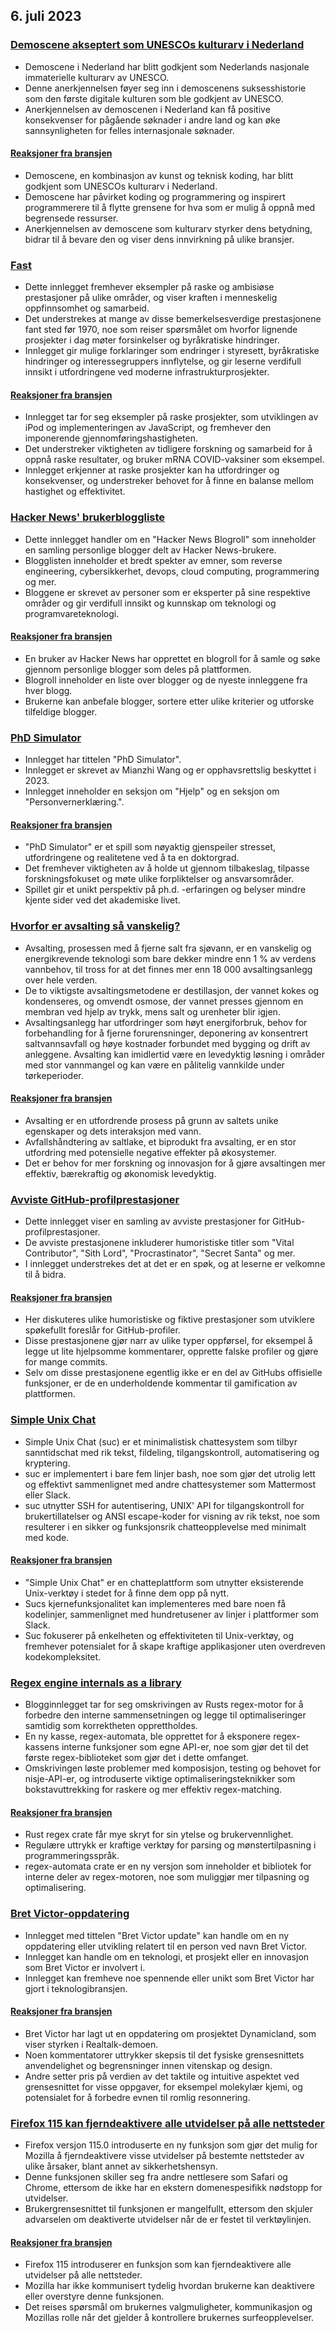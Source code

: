 

<CallToAction />

<Steps>

## 6. juli 2023

### [Demoscene akseptert som UNESCOs kulturarv i Nederland](http://demoscene-the-art-of-coding.net/2023/07/03/unescodemoscene-accepted-as-unesco-cultural-heritage-in-the-netherlands/)

- Demoscene i Nederland har blitt godkjent som Nederlands nasjonale immaterielle kulturarv av UNESCO.
- Denne anerkjennelsen føyer seg inn i demoscenens suksesshistorie som den første digitale kulturen som ble godkjent av UNESCO.
- Anerkjennelsen av demoscenen i Nederland kan få positive konsekvenser for pågående søknader i andre land og kan øke sannsynligheten for felles internasjonale søknader.

#### [Reaksjoner fra bransjen](http://news.ycombinator.com/item?id=36597460)

- Demoscene, en kombinasjon av kunst og teknisk koding, har blitt godkjent som UNESCOs kulturarv i Nederland.
- Demoscene har påvirket koding og programmering og inspirert programmerere til å flytte grensene for hva som er mulig å oppnå med begrensede ressurser.
- Anerkjennelsen av demoscene som kulturarv styrker dens betydning, bidrar til å bevare den og viser dens innvirkning på ulike bransjer.

### [Fast](https://patrickcollison.com/fast)

- Dette innlegget fremhever eksempler på raske og ambisiøse prestasjoner på ulike områder, og viser kraften i menneskelig oppfinnsomhet og samarbeid.
- Det understrekes at mange av disse bemerkelsesverdige prestasjonene fant sted før 1970, noe som reiser spørsmålet om hvorfor lignende prosjekter i dag møter forsinkelser og byråkratiske hindringer.
- Innlegget gir mulige forklaringer som endringer i styresett, byråkratiske hindringer og interessegruppers innflytelse, og gir leserne verdifull innsikt i utfordringene ved moderne infrastrukturprosjekter.

#### [Reaksjoner fra bransjen](http://news.ycombinator.com/item?id=36605912)

- Innlegget tar for seg eksempler på raske prosjekter, som utviklingen av iPod og implementeringen av JavaScript, og fremhever den imponerende gjennomføringshastigheten.
- Det understreker viktigheten av tidligere forskning og samarbeid for å oppnå raske resultater, og bruker mRNA COVID-vaksiner som eksempel.
- Innlegget erkjenner at raske prosjekter kan ha utfordringer og konsekvenser, og understreker behovet for å finne en balanse mellom hastighet og effektivitet.

### [Hacker News' brukerbloggliste](https://dm.hn)

- Dette innlegget handler om en "Hacker News Blogroll" som inneholder en samling personlige blogger delt av Hacker News-brukere.
- Blogglisten inneholder et bredt spekter av emner, som reverse engineering, cybersikkerhet, devops, cloud computing, programmering og mer.
- Bloggene er skrevet av personer som er eksperter på sine respektive områder og gir verdifull innsikt og kunnskap om teknologi og programvareteknologi.

#### [Reaksjoner fra bransjen](http://news.ycombinator.com/item?id=36605493)

- En bruker av Hacker News har opprettet en blogroll for å samle og søke gjennom personlige blogger som deles på plattformen.
- Blogroll inneholder en liste over blogger og de nyeste innleggene fra hver blogg.
- Brukerne kan anbefale blogger, sortere etter ulike kriterier og utforske tilfeldige blogger.

### [PhD Simulator](https://research.wmz.ninja/projects/phd/index.html)

- Innlegget har tittelen "PhD Simulator".
- Innlegget er skrevet av Mianzhi Wang og er opphavsrettslig beskyttet i 2023.
- Innlegget inneholder en seksjon om "Hjelp" og en seksjon om "Personvernerklæring.".

#### [Reaksjoner fra bransjen](http://news.ycombinator.com/item?id=36597534)

- "PhD Simulator" er et spill som nøyaktig gjenspeiler stresset, utfordringene og realitetene ved å ta en doktorgrad.
- Det fremhever viktigheten av å holde ut gjennom tilbakeslag, tilpasse forskningsfokuset og møte ulike forpliktelser og ansvarsområder.
- Spillet gir et unikt perspektiv på ph.d.
  -erfaringen og belyser mindre kjente sider ved det akademiske livet.

### [Hvorfor er avsalting så vanskelig?](https://practical.engineering/blog/2023/6/28/why-is-desalination-so-difficult)

- Avsalting, prosessen med å fjerne salt fra sjøvann, er en vanskelig og energikrevende teknologi som bare dekker mindre enn 1 % av verdens vannbehov, til tross for at det finnes mer enn 18 000 avsaltingsanlegg over hele verden.
- De to viktigste avsaltingsmetodene er destillasjon, der vannet kokes og kondenseres, og omvendt osmose, der vannet presses gjennom en membran ved hjelp av trykk, mens salt og urenheter blir igjen.
- Avsaltingsanlegg har utfordringer som høyt energiforbruk, behov for forbehandling for å fjerne forurensninger, deponering av konsentrert saltvannsavfall og høye kostnader forbundet med bygging og drift av anleggene. Avsalting kan imidlertid være en levedyktig løsning i områder med stor vannmangel og kan være en pålitelig vannkilde under tørkeperioder.

#### [Reaksjoner fra bransjen](http://news.ycombinator.com/item?id=36602909)

- Avsalting er en utfordrende prosess på grunn av saltets unike egenskaper og dets interaksjon med vann.
- Avfallshåndtering av saltlake, et biprodukt fra avsalting, er en stor utfordring med potensielle negative effekter på økosystemer.
- Det er behov for mer forskning og innovasjon for å gjøre avsaltingen mer effektiv, bærekraftig og økonomisk levedyktig.

### [Avviste GitHub-profilprestasjoner](https://github.com/Flet/rejected-github-profile-achievements)

- Dette innlegget viser en samling av avviste prestasjoner for GitHub-profilprestasjoner.
- De avviste prestasjonene inkluderer humoristiske titler som "Vital Contributor", "Sith Lord", "Procrastinator", "Secret Santa" og mer.
- I innlegget understrekes det at det er en spøk, og at leserne er velkomne til å bidra.

#### [Reaksjoner fra bransjen](http://news.ycombinator.com/item?id=36607439)

- Her diskuteres ulike humoristiske og fiktive prestasjoner som utviklere spøkefullt foreslår for GitHub-profiler.
- Disse prestasjonene gjør narr av ulike typer oppførsel, for eksempel å legge ut lite hjelpsomme kommentarer, opprette falske profiler og gjøre for mange commits.
- Selv om disse prestasjonene egentlig ikke er en del av GitHubs offisielle funksjoner, er de en underholdende kommentar til gamification av plattformen.

### [Simple Unix Chat](https://the-dam.org/docs/explanations/suc.html)

- Simple Unix Chat (suc) er et minimalistisk chattesystem som tilbyr sanntidschat med rik tekst, fildeling, tilgangskontroll, automatisering og kryptering.
- suc er implementert i bare fem linjer bash, noe som gjør det utrolig lett og effektivt sammenlignet med andre chattesystemer som Mattermost eller Slack.
- suc utnytter SSH for autentisering, UNIX' API for tilgangskontroll for brukertillatelser og ANSI escape-koder for visning av rik tekst, noe som resulterer i en sikker og funksjonsrik chatteopplevelse med minimalt med kode.

#### [Reaksjoner fra bransjen](http://news.ycombinator.com/item?id=36594916)

- "Simple Unix Chat" er en chatteplattform som utnytter eksisterende Unix-verktøy i stedet for å finne dem opp på nytt.
- Sucs kjernefunksjonalitet kan implementeres med bare noen få kodelinjer, sammenlignet med hundretusener av linjer i plattformer som Slack.
- Suc fokuserer på enkelheten og effektiviteten til Unix-verktøy, og fremhever potensialet for å skape kraftige applikasjoner uten overdreven kodekompleksitet.

### [Regex engine internals as a library](https://blog.burntsushi.net/regex-internals/)

- Blogginnlegget tar for seg omskrivingen av Rusts regex-motor for å forbedre den interne sammensetningen og legge til optimaliseringer samtidig som korrektheten opprettholdes.
- En ny kasse, regex-automata, ble opprettet for å eksponere regex-kassens interne funksjoner som egne API-er, noe som gjør det til det første regex-biblioteket som gjør det i dette omfanget.
- Omskrivingen løste problemer med komposisjon, testing og behovet for nisje-API-er, og introduserte viktige optimaliseringsteknikker som bokstavuttrekking for raskere og mer effektiv regex-matching.

#### [Reaksjoner fra bransjen](http://news.ycombinator.com/item?id=36600263)

- Rust regex crate får mye skryt for sin ytelse og brukervennlighet.
- Regulære uttrykk er kraftige verktøy for parsing og mønstertilpasning i programmeringsspråk.
- regex-automata crate er en ny versjon som inneholder et bibliotek for interne deler av regex-motoren, noe som muliggjør mer tilpasning og optimalisering.

### [Bret Victor-oppdatering](http://worrydream.com/July2023/)

- Innlegget med tittelen "Bret Victor update" kan handle om en ny oppdatering eller utvikling relatert til en person ved navn Bret Victor.
- Innlegget kan handle om en teknologi, et prosjekt eller en innovasjon som Bret Victor er involvert i.
- Innlegget kan fremheve noe spennende eller unikt som Bret Victor har gjort i teknologibransjen.

#### [Reaksjoner fra bransjen](http://news.ycombinator.com/item?id=36596095)

- Bret Victor har lagt ut en oppdatering om prosjektet Dynamicland, som viser styrken i Realtalk-demoen.
- Noen kommentatorer uttrykker skepsis til det fysiske grensesnittets anvendelighet og begrensninger innen vitenskap og design.
- Andre setter pris på verdien av det taktile og intuitive aspektet ved grensesnittet for visse oppgaver, for eksempel molekylær kjemi, og potensialet for å forbedre evnen til romlig resonnering.

### [Firefox 115 kan fjerndeaktivere alle utvidelser på alle nettsteder](https://lapcatsoftware.com/articles/2023/7/1.html)

- Firefox versjon 115.0 introduserte en ny funksjon som gjør det mulig for Mozilla å fjerndeaktivere visse utvidelser på bestemte nettsteder av ulike årsaker, blant annet av sikkerhetshensyn.
- Denne funksjonen skiller seg fra andre nettlesere som Safari og Chrome, ettersom de ikke har en ekstern domenespesifikk nødstopp for utvidelser.
- Brukergrensesnittet til funksjonen er mangelfullt, ettersom den skjuler advarselen om deaktiverte utvidelser når de er festet til verktøylinjen.

#### [Reaksjoner fra bransjen](http://news.ycombinator.com/item?id=36602193)

- Firefox 115 introduserer en funksjon som kan fjerndeaktivere alle utvidelser på alle nettsteder.
- Mozilla har ikke kommunisert tydelig hvordan brukerne kan deaktivere eller overstyre denne funksjonen.
- Det reises spørsmål om brukernes valgmuligheter, kommunikasjon og Mozillas rolle når det gjelder å kontrollere brukernes surfeopplevelser.

</Steps>
